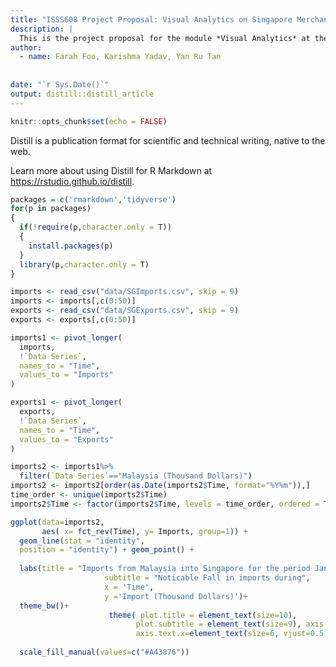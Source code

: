 ```yaml
---
title: "ISSS608 Project Proposal: Visual Analytics on Singapore Merchandise Trade"
description: |
  This is the project proposal for the module *Visual Analytics* at the Singapore Management University.
author:
  - name: Farah Foo, Karishma Yadav, Yan Ru Tan
    
    
date: "`r Sys.Date()`"
output: distill::distill_article
---
```


```r
knitr::opts_chunk$set(echo = FALSE)
```

Distill is a publication format for scientific and technical writing, native to the web. 

Learn more about using Distill for R Markdown at <https://rstudio.github.io/distill>.

```r
packages = c('rmarkdown','tidyverse')
for(p in packages)
{
  if(!require(p,character.only = T))
  {
    install.packages(p)
  }
  library(p,character.only = T)
}
```

```r
imports <- read_csv("data/SGImports.csv", skip = 9)
imports <- imports[,c(0:50)]
exports <- read_csv("data/SGExports.csv", skip = 9)
exports <- exports[,c(0:50)]

```

```r
imports1 <- pivot_longer(
  imports,
  !`Data Series`,
  names_to = "Time",
  values_to = "Imports"
)

```
```r
exports1 <- pivot_longer(
  exports,
  !`Data Series`,
  names_to = "Time",
  values_to = "Exports"
)

```
```r
imports2 <- imports1%>%
  filter(`Data Series`=="Malaysia (Thousand Dollars)")
imports2 <- imports2[order(as.Date(imports2$Time, format="%Y%m")),]
time_order <- unique(imports2$Time)
imports2$Time <- factor(imports2$Time, levels = time_order, ordered = TRUE)
```
```r
ggplot(data=imports2, 
       aes( x= fct_rev(Time), y= Imports, group=1)) +
  geom_line(stat = "identity",
  position = "identity") + geom_point() +
  
  labs(title = "Imports from Malaysia into Singapore for the period Jan 2018 to Jan 2022", 
                     subtitle = "Noticable Fall in imports during", 
                     x = 'Time', 
                     y ='Import (Thousand Dollars)')+
  theme_bw()+ 
                      theme( plot.title = element_text(size=10), 
                            plot.subtitle = element_text(size=9), axis.title = element_text(size=8, hjust=0.5), 
                            axis.text.x=element_text(size=6, vjust=0.5, angle = 90),  axis.text.y=element_text(size=5, vjust=0.5))+
  
  scale_fill_manual(values=c("#A43876"))
```



